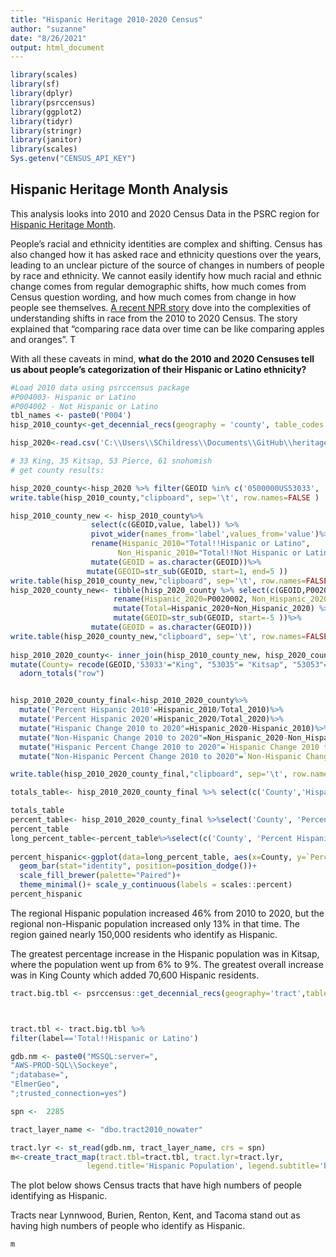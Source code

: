 ```yaml
---
title: "Hispanic Heritage 2010-2020 Census"
author: "suzanne"
date: "8/26/2021"
output: html_document
---
```


```r
library(scales)
library(sf)
library(dplyr)
library(psrccensus)
library(ggplot2)
library(tidyr)
library(stringr)
library(janitor)
library(scales)
Sys.getenv("CENSUS_API_KEY")
```

## Hispanic Heritage Month Analysis

This analysis looks into 2010 and 2020 Census Data in the PSRC region for [Hispanic Heritage Month](https://www.hispanicheritagemonth.gov/).

People's racial and ethnicity identities are complex and shifting. Census has also changed how it has asked race and ethnicity questions over the years, leading to an unclear picture of the source of changes in numbers of people by race and ethnicity. We cannot easily identify how much racial and ethnic change comes from regular demographic shifts, how much comes from Census question wording, and how much comes from change in how people see themselves. [A recent NPR story](https://www.npr.org/2021/08/22/1029609786/2020-census-data-results-white-population-shrinking-decline-non-hispanic-race) dove into the complexities of understanding shifts in race from the 2010 to 2020 Census. The story explained that "comparing race data over time can be like comparing apples and oranges". T

With all these caveats in mind, **what do the 2010 and 2020 Censuses tell us about people's categorization of their Hispanic or Latino ethnicity?**

```r
#Load 2010 data using psrccensus package
#P004003- Hispanic or Latino
#P004002 - Not Hispanic or Latino
tbl_names <- paste0('P004')
hisp_2010_county<-get_decennial_recs(geography = 'county', table_codes = 'P004', year = 2010)

hisp_2020<-read.csv('C:\\Users\\SChildress\\Documents\\GitHub\\heritage-month\\data\\hispanic_2020.csv')

# 33 King, 35 Kitsap, 53 Pierce, 61 snohomish
# get county results:

hisp_2020_county<-hisp_2020 %>% filter(GEOID %in% c('0500000US53033', '0500000US53035','0500000US53053', '0500000US53061'))
write.table(hisp_2010_county,"clipboard", sep='\t', row.names=FALSE )
```

```r
hisp_2010_county_new <- hisp_2010_county%>%
                  select(c(GEOID,value, label)) %>%
                  pivot_wider(names_from='label',values_from='value')%>%
                  rename(Hispanic_2010="Total!!Hispanic or Latino", 
                        Non_Hispanic_2010="Total!!Not Hispanic or Latino")%>%
                  mutate(GEOID = as.character(GEOID))%>%
                 mutate(GEOID=str_sub(GEOID, start=1, end=5 ))
write.table(hisp_2010_county_new,"clipboard", sep='\t', row.names=FALSE )
hisp_2020_county_new<- tibble(hisp_2020_county %>% select(c(GEOID,P0020002,P0020003)) %>%
                       rename(Hispanic_2020=P0020002, Non_Hispanic_2020=P0020003) %>%
                       mutate(Total=Hispanic_2020+Non_Hispanic_2020) %>%
                       mutate(GEOID=str_sub(GEOID, start=-5 ))%>%
                  mutate(GEOID = as.character(GEOID)))
write.table(hisp_2020_county_new,"clipboard", sep='\t', row.names=FALSE )
                       
hisp_2010_2020_county<- inner_join(hisp_2010_county_new, hisp_2020_county_new, by ='GEOID', suffix=c("_2010", "_2020"))%>% 
mutate(County= recode(GEOID,'53033'="King", "53035"= "Kitsap", "53053"= "Pierce", "53061"="Snohomish"))%>% 
  adorn_totals("row")



```

```r
hisp_2010_2020_county_final<-hisp_2010_2020_county%>%
  mutate('Percent Hispanic 2010'=Hispanic_2010/Total_2010)%>%
  mutate('Percent Hispanic 2020'=Hispanic_2020/Total_2020)%>%
  mutate("Hispanic Change 2010 to 2020"=Hispanic_2020-Hispanic_2010)%>%
  mutate("Non-Hispanic Change 2010 to 2020"=Non_Hispanic_2020-Non_Hispanic_2010)%>%
  mutate("Hispanic Percent Change 2010 to 2020"=`Hispanic Change 2010 to 2020`/Hispanic_2010)%>%
  mutate("Non-Hispanic Percent Change 2010 to 2020"=`Non-Hispanic Change 2010 to 2020`/Non_Hispanic_2010)%>%mutate(County=recode(County, "-"='Region'))

write.table(hisp_2010_2020_county_final,"clipboard", sep='\t', row.names=FALSE )

totals_table<- hisp_2010_2020_county_final %>% select(c('County','Hispanic_2010', 'Non_Hispanic_2010','Hispanic_2020', 'Non_Hispanic_2020', 'Hispanic Change 2010 to 2020', 'Non-Hispanic Change 2010 to 2020') )

totals_table
percent_table<- hisp_2010_2020_county_final %>%select('County', 'Percent Hispanic 2010', 'Percent Hispanic 2020','Hispanic Percent Change 2010 to 2020', 'Non-Hispanic Percent Change 2010 to 2020' ) 
percent_table
long_percent_table<-percent_table%>%select(c('County', 'Percent Hispanic 2010', 'Percent Hispanic 2020'))%>% pivot_longer(cols=!County, names_to='Year', values_to='Percent Hispanic', names_prefix=' Percent Hispanic')
                                           
percent_hispanic<-ggplot(data=long_percent_table, aes(x=County, y=`Percent Hispanic`, fill=Year))+
  geom_bar(stat="identity", position=position_dodge())+
  scale_fill_brewer(palette="Paired")+
  theme_minimal()+ scale_y_continuous(labels = scales::percent)
percent_hispanic
```

The regional Hispanic population increased 46% from 2010 to 2020, but the regional non-Hispanic population increased only 13% in that time. The region gained nearly 150,000 residents who identify as Hispanic.

The greatest percentage increase in the Hispanic population was in Kitsap, where the population went up from 6% to 9%. The greatest overall increase was in King County which added 70,600 Hispanic residents.

```r
tract.big.tbl <- psrccensus::get_decennial_recs(geography='tract',table_codes=c('P005'),year=c(2010))



tract.tbl <- tract.big.tbl %>%
filter(label=='Total!!Hispanic or Latino')

gdb.nm <- paste0("MSSQL:server=",
"AWS-PROD-SQL\\Sockeye",
";database=",
"ElmerGeo",
";trusted_connection=yes")

spn <-  2285

tract_layer_name <- "dbo.tract2010_nowater"

tract.lyr <- st_read(gdb.nm, tract_layer_name, crs = spn)
m<-create_tract_map(tract.tbl=tract.tbl, tract.lyr=tract.lyr,  
                 legend.title='Hispanic Population', legend.subtitle='by Census Tract')

```

The plot below shows Census tracts that have high numbers of people identifying as Hispanic.

Tracts near Lynnwood, Burien, Renton, Kent, and Tacoma stand out as having high numbers of people who identify as Hispanic.

```r
m

```
